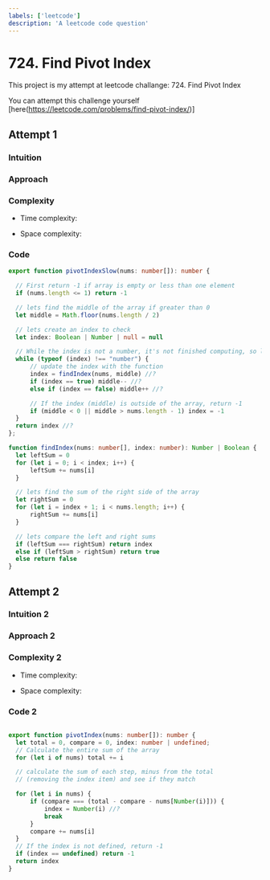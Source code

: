 ```yaml
---
labels: ['leetcode']
description: 'A leetcode code question'
---
```


# 724. Find Pivot Index

This project is my attempt at leetcode challange: 724. Find Pivot Index

You can attempt this challenge yourself [here(https://leetcode.com/problems/find-pivot-index/)]

## Attempt 1

### Intuition
<!-- Describe your first thoughts on how to solve this problem. -->

### Approach

<!-- Describe your approach to solving the problem. -->

### Complexity

- Time complexity:

<!-- Add your time complexity here, e.g. $$O(n)$$ -->

- Space complexity:
<!-- Add your space complexity here, e.g. $$O(n)$$ -->

### Code

```ts
export function pivotIndexSlow(nums: number[]): number {

  // First return -1 if array is empty or less than one element
  if (nums.length <= 1) return -1

  // lets find the middle of the array if greater than 0
  let middle = Math.floor(nums.length / 2)

  // lets create an index to check
  let index: Boolean | Number | null = null

  // While the index is not a number, it's not finished computing, so lets keep looping
  while (typeof (index) !== "number") {
      // update the index with the function
      index = findIndex(nums, middle) //?
      if (index == true) middle-- //?
      else if (index == false) middle++ //?

      // If the index (middle) is outside of the array, return -1
      if (middle < 0 || middle > nums.length - 1) index = -1
  }
  return index //?
};

function findIndex(nums: number[], index: number): Number | Boolean {
  let leftSum = 0
  for (let i = 0; i < index; i++) {
      leftSum += nums[i]
  }

  // lets find the sum of the right side of the array
  let rightSum = 0
  for (let i = index + 1; i < nums.length; i++) {
      rightSum += nums[i]
  }

  // lets compare the left and right sums
  if (leftSum === rightSum) return index
  else if (leftSum > rightSum) return true
  else return false
}

```

## Attempt 2

### Intuition 2
<!-- Describe your first thoughts on how to solve this problem. -->

### Approach 2

<!-- Describe your approach to solving the problem. -->

### Complexity 2

- Time complexity:

<!-- Add your time complexity here, e.g. $$O(n)$$ -->

- Space complexity:
<!-- Add your space complexity here, e.g. $$O(n)$$ -->

### Code 2

```ts

export function pivotIndex(nums: number[]): number {
  let total = 0, compare = 0, index: number | undefined;
  // Calculate the entire sum of the array
  for (let i of nums) total += i

  // calculate the sum of each step, minus from the total 
  // (removing the index item) and see if they match

  for (let i in nums) {
      if (compare === (total - compare - nums[Number(i)])) {
          index = Number(i) //?
          break
      }
      compare += nums[i] 
  }
  // If the index is not defined, return -1
  if (index == undefined) return -1
  return index
}

```
